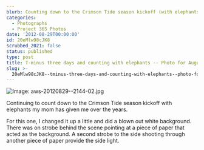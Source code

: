 ```yaml
---
blurb: Counting down to the Crimson Tide season kickoff (with elephants)
categories:
  - Photographs
  - Project 365 Photos
date: '2012-08-29T00:00:00'
id: 20eMlw98cJK8
scrubbed_2021: false
status: published
type: post
title: T-minus three days and counting with elephants -- Photo for August 29 2012
slug: >-
  20eMlw98cJK8--tminus-three-days-and-counting-with-elephants--photo-for-august-29-2012
---
```


![Image: aws-20120829--2144-02.jpg](/aws-20120829--2144-02.jpg)

Continuing to count down to the Crimson Tide season kickoff with elephants my mom has given me over the years. 

For this one, I changed it up a little and did a blown out white background. There was on strobe behind the scene pointing at a piece of paper that acted as the background. A second strobe to the side shooting through another piece of paper provide the side light.
